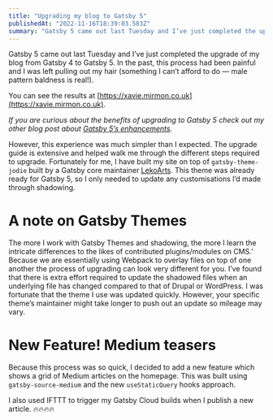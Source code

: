 ```yaml
---
title: "Upgrading my blog to Gatsby 5"
publishedAt: "2022-11-16T18:39:03.583Z"
summary: "Gatsby 5 came out last Tuesday and I’ve just completed the upgrade of my blog from Gatsby 4 to Gatsby 5. In the past, this process had been painful and I was left pulling out my hair (something I…"
---
```


Gatsby 5 came out last Tuesday and I’ve just completed the upgrade of my blog from Gatsby 4 to Gatsby 5. In the past, this process had been painful and I was left pulling out my hair (something I can’t afford to do — male pattern baldness is real!).

You can see the results at [https://xavie.mirmon.co.uk](https://xavie.mirmon.co.uk).

_If you are curious about the benefits of upgrading to Gatsby 5 check out my other blog post about_ [_Gatsby 5’s enhancements_](https://medium.com/xaviemirmon/gatsby-5-is-coming-fast-gets-faster-f515824dc515)_._

However, this experience was much simpler than I expected. The upgrade guide is extensive and helped walk me through the different steps required to upgrade. Fortunately for me, I have built my site on top of `gatsby-theme-jodie` built by a Gatsby core maintainer [LekoArts](https://medium.com/u/dbc4d54987f4?source=post_page-----264158f1a525--------------------------------). This theme was already ready for Gatsby 5, so I only needed to update any customisations I’d made through shadowing.

# A note on Gatsby Themes

The more I work with Gatsby Themes and shadowing, the more I learn the intricate differences to the likes of contributed plugins/modules on CMS.’ Because we are essentially using Webpack to overlay files on top of one another the process of upgrading can look very different for you. I’ve found that there is extra effort required to update the shadowed files when an underlying file has changed compared to that of Drupal or WordPress. I was fortunate that the theme I use was updated quickly. However, your specific theme’s maintainer might take longer to push out an update so mileage may vary.

# New Feature! Medium teasers

Because this process was so quick, I decided to add a new feature which shows a grid of Medium articles on the homepage. This was built using `gatsby-source-medium` and the new `useStaticQuery` hooks approach.

I also used IFTTT to trigger my Gatsby Cloud builds when I publish a new article. 🔥🔥🔥🔥
